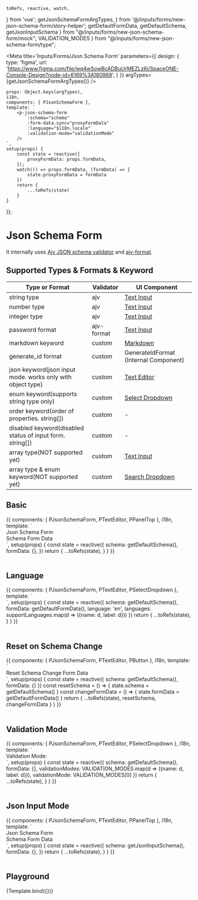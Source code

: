     toRefs, reactive, watch,
} from 'vue';
     getJsonSchemaFormArgTypes,
} from '@/inputs/forms/new-json-schema-form/story-helper';
    getDefaultFormData, getDefaultSchema, getJsonInputSchema
} from "@/inputs/forms/new-json-schema-form/mock";
    VALIDATION_MODES
} from "@/inputs/forms/new-json-schema-form/type";


<Meta title='Inputs/Forms/Json Schema Form' parameters={{
    design: {
        type: 'figma',
        url: 'https://www.figma.com/file/wq4wSowBcADBuUrMEZLz6i/SpaceONE-Console-Design?node-id=6169%3A180989',
    }
}} argTypes={getJsonSchemaFormArgTypes()} />

    props: Object.keys(argTypes),
    i18n,
    components: { PJsonSchemaForm },
    template: `
        <p-json-schema-form
            :schema="schema"
            :form-data.sync="proxyFormData"
            :language="$i18n.locale"
            :validation-mode="validationMode"
        />
    `,
    setup(props) {
        const state = reactive({
            proxyFormData: props.formData,
        });
        watch(() => props.formData, (formData) => {
            state.proxyFormData = formData
        })
        return {
            ...toRefs(state)
        }
    }
});


# Json Schema Form

It internally uses [Ajv JSON schema validator](https://ajv.js.org/) and [ajv-format](https://www.npmjs.com/package/ajv-formats).


## Supported Types & Formats & Keyword

|Type or Format|Validator|UI Component|
|-|-|-|
|string type|ajv|[Text Input](?path=/docs/inputs-input--basic)|
|number type|ajv|[Text Input](?path=/docs/inputs-input--basic)|
|integer type|ajv|[Text Input](?path=/docs/inputs-input--basic)|
|password format|ajv-format|[Text Input](?path=/docs/inputs-input--basic)|
|markdown keyword|custom|[Markdown](?path=/docs/data-display-markdown--string-markdown)|
|generate_id format|custom|GenerateIdFormat (Internal Component)|
|json keyword(json input mode. works only with object type)|custom|[Text Editor](?path=/docs/inputs-text-editor--basic)|
|enum keyword(supports string type only)|custom|[Select Dropdown](?path=/docs/inputs-dropdown-select-dropdown--basic)|
|order keyword(order of properties. string[])|custom|-|
|disabled keyword(disabled status of input form. string[])|custom|-|
|array type(NOT supported yet)|custom|[Text Input](?path=/docs/inputs-input--basic)|
|array type & enum keyword(NOT supported yet)|custom|[Search Dropdown](?path=/docs/inputs-dropdown-search-dropdown--basic)|




















## Basic

<Canvas>
    <Story name="Basic" >
        {{
            components: { PJsonSchemaForm, PTextEditor, PPanelTop },
            i18n,
            template: `
<div class="grid gap-4 grid-cols-12">
    <div class="col-span-6 bg-blue-100 p-4">
        <p-panel-top>Json Schema Form</p-panel-top>
        <p-json-schema-form :schema="schema"
                            :form-data.sync="formData"
                            :language="$i18n.locale"
        />
    </div>
    <div class="col-span-6 bg-coral-100 p-4">
        <p-panel-top>Schema</p-panel-top>
        <p-text-editor :code="JSON.stringify(schema, null, 2)"
                       mode="readOnly"
                       folded
                       style="height: auto"
        />
        <p-panel-top>Form Data</p-panel-top>
        <p-text-editor :code="JSON.stringify(formData, null, 2)"
                       mode="readOnly"
                       style="height: auto"
        />
    </div>
</div>
`,
            setup(props) {
                const state = reactive({
                    schema: getDefaultSchema(),
                    formData: {},
                })
                return {
                    ...toRefs(state),
                }
            }
        }}
    </Story>
</Canvas>

<br/>
<br/>

## Language

<Canvas>
    <Story name="Language" >
        {{
            components: { PJsonSchemaForm, PTextEditor, PSelectDropdown },
            template: `
<div class="grid grid-cols-12">
    <p-json-schema-form
        class="col-span-6"
        :schema="schema"
        :form-data="formData"
        :language="language"
    />
    <div class="col-span-6">
        <p-select-dropdown class="mb-4"
                           :selected.sync="language" :items="languages" />
        <p-text-editor :code="JSON.stringify(schema, null, 2)"
                       mode="readOnly"
                       folded
        />
    </div>
</div>
`,
            setup(props) {
                const state = reactive({
                    schema: getDefaultSchema(),
                    formData: getDefaultFormData(),
                    language: 'en',
                    languages: supportLanguages.map(d => ({name: d, label: d}))
                })
                return {
                    ...toRefs(state),
                }
            }
        }}
    </Story>
</Canvas>

<br/>
<br/>


## Reset on Schema Change

<Canvas>
    <Story name="Reset on Schema Change" >
        {{
            components: { PJsonSchemaForm, PTextEditor, PButton },
            i18n,
            template: `
<div class="grid grid-cols-12">
    <p-json-schema-form
        class="col-span-6"
        :schema="schema"
        :form-data="formData"
        :language="$i18n.locale"
    />
    <div class="col-span-6">
        <p-button style-type="primary"
            class="mb-4"
            @click="resetSchema">Reset Schema</p-button>
        <p-button style-type="secondary"
                  class="mb-4"
                  @click="changeFormData">Change Form Data</p-button>
        <p-text-editor :code="JSON.stringify(schema, null, 2)"
                       mode="readOnly"
                       folded
        />
    </div>
</div>
`,
            setup(props) {
                const state = reactive({
                    schema: getDefaultSchema(),
                    formData: {}
                })
                const resetSchema = () => {
                    state.schema = getDefaultSchema()
                }
                const changeFormData = () => {
                    state.formData = getDefaultFormData()
                }
                return {
                    ...toRefs(state),
                    resetSchema,
                    changeFormData
                }
            }
        }}
    </Story>
</Canvas>

<br/>
<br/>

## Validation Mode

<Canvas>
    <Story name="Validation Mode" >
        {{
            components: { PJsonSchemaForm, PTextEditor, PSelectDropdown },
            i18n,
            template: `
<div class="grid grid-cols-12">
    <p-json-schema-form
        class="col-span-6"
        :schema="schema"
        :form-data="formData"
        :validation-mode="validationMode"
        :language="$i18n.locale"
    />
    <div class="col-span-6">
        <span class="font-lg font-bold mb-2">Validation Mode: </span>
        <p-select-dropdown class="mb-4"
            :selected.sync="validationMode" :items="validationModes" />
        <p-text-editor :code="JSON.stringify(schema, null, 2)"
                       mode="readOnly"
                       folded
        />
    </div>
</div>
`,
            setup(props) {
                const state = reactive({
                    schema: getDefaultSchema(),
                    formData: {},
                    validationModes: VALIDATION_MODES.map(d => ({name: d, label: d})),
                    validationMode: VALIDATION_MODES[0]
                })
                return {
                    ...toRefs(state),
                }
            }
        }}
    </Story>
</Canvas>

<br/>
<br/>

## Json Input Mode

<Canvas>
    <Story name="Json Input Mode" >
        {{
            components: { PJsonSchemaForm, PTextEditor, PPanelTop },
            i18n,
            template: `
<div class="grid gap-4 grid-cols-12">
    <div class="col-span-6 bg-blue-100 p-4">
        <p-panel-top>Json Schema Form</p-panel-top>
        <p-json-schema-form :schema="schema"
                            :form-data.sync="formData"
                            :language="$i18n.locale"
        />
    </div>
    <div class="col-span-6 bg-coral-100 p-4">
        <p-panel-top>Schema</p-panel-top>
        <p-text-editor :code="JSON.stringify(schema, null, 2)"
                       mode="readOnly"
                       folded
                       style="height: auto"
        />
        <p-panel-top>Form Data</p-panel-top>
        <p-text-editor :code="JSON.stringify(formData, null, 2)"
                       mode="readOnly"
                       style="height: auto"
        />
    </div>
</div>
`,
            setup(props) {
                const state = reactive({
                    schema: getJsonInputSchema(),
                    formData: {},
                })
                return {
                    ...toRefs(state),
                }
            }
        }}
    </Story>
</Canvas>

<br/>
<br/>


## Playground

<Canvas>
    <Story name="Playground">
        {Template.bind({})}
    </Story>
</Canvas>

<ArgsTable story="Playground"/>

